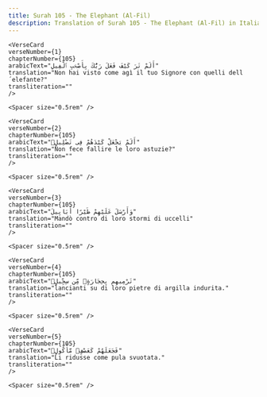 ```yaml
---
title: Surah 105 - The Elephant (Al-Fil)  
description: Translation of Surah 105 - The Elephant (Al-Fil) in Italian-piccardo
---
```







    <VerseCard 
    verseNumber={1}
    chapterNumber={105}
    arabicText="أَلَمْ تَرَ كَيْفَ فَعَلَ رَبُّكَ بِأَصْحَٰبِ ٱلْفِيلِ"
    translation="Non hai visto come agì il tuo Signore con quelli dell´elefante?"
    transliteration=""
    />

    <Spacer size="0.5rem" />
                
    <VerseCard 
    verseNumber={2}
    chapterNumber={105}
    arabicText="أَلَمْ يَجْعَلْ كَيْدَهُمْ فِى تَضْلِيلٍۢ"
    translation="Non fece fallire le loro astuzie?"
    transliteration=""
    />

    <Spacer size="0.5rem" />
                
    <VerseCard 
    verseNumber={3}
    chapterNumber={105}
    arabicText="وَأَرْسَلَ عَلَيْهِمْ طَيْرًا أَبَابِيلَ"
    translation="Mandò contro di loro stormi di uccelli"
    transliteration=""
    />

    <Spacer size="0.5rem" />
                
    <VerseCard 
    verseNumber={4}
    chapterNumber={105}
    arabicText="تَرْمِيهِم بِحِجَارَةٍۢ مِّن سِجِّيلٍۢ"
    translation="lancianti su di loro pietre di argilla indurita."
    transliteration=""
    />

    <Spacer size="0.5rem" />
                
    <VerseCard 
    verseNumber={5}
    chapterNumber={105}
    arabicText="فَجَعَلَهُمْ كَعَصْفٍۢ مَّأْكُولٍۭ"
    translation="Li ridusse come pula svuotata."
    transliteration=""
    />

    <Spacer size="0.5rem" />
                